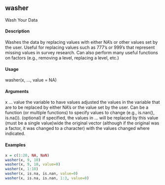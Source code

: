 ## washer

Wash Your Data

#### Description

Washes the data by replacing values with either NA’s or other values set by the user. Useful for
replacing values such as 777’s or 999’s that represent missing values in survey research. Can also
perform many useful functions on factors (e.g., removing a level, replacing a level, etc.)

#### Usage
washer(x, ..., value = NA)

#### Arguments
x
...
value
the variable to have values adjusted
the values in the variable that are to be replaced by either NA’s or the value set
by the user. Can be a function (or multiple functions) to specify values to change
(e.g., is.nan(), is.na()).
(optional) if specified, the values in ... will be replaced by this value (must be a
single value)wide
the original vector (although if the original was a factor, it was changed to a character) with the
values changed where indicated.

#### Examples

```r
x = c(1:20, NA, NaN)
washer(x, 9, 10)
washer(x, 9, 10, value=0)
washer(x, 1:10)
washer(x, is.na, is.nan, value=0)
washer(x, is.na, is.nan, 1:3, value=0)
```
